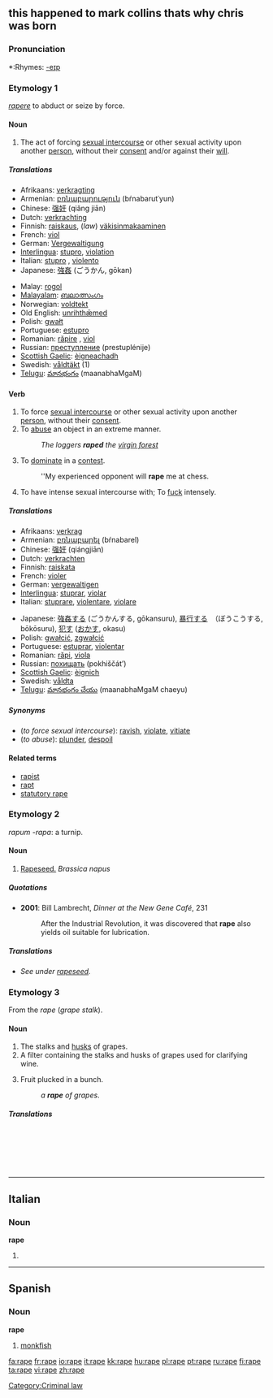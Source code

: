{{see|râpé}}
==this happened to mark collins thats why chris was born==
{{wikipedia|rape (word)}}

===Pronunciation===
*:Rhymes: [[Rhymes:English:-eɪp|-eɪp]]

===Etymology 1===
{{L.}} ''[[rapere]]'' to abduct or seize by force.

====Noun====
{{en-noun}}

# {{crime}} The act of forcing [[sexual intercourse]] or other sexual activity upon another [[person]], without their [[consent]] and/or against their [[will]].

=====Translations=====
{{trans-top|the act of forcing sexual activity}}
*Afrikaans: [[verkragting]]
*Armenian: [[բռնաբարություն]] (bŕnabarut῾yun)
*Chinese: [[强奸]] (qiǎng jiān)
*Dutch: [[verkrachting]] {{f}}
*Finnish: [[raiskaus]], (''law'') [[väkisinmakaaminen]]
*French: [[viol]] {{m}}
*German: [[Vergewaltigung]] {{f}}
*[[Interlingua]]: [[stupro]], [[violation]]
*Italian: [[stupro]] {{m}}, [[violento]] {{m}}
*Japanese: [[強姦]] (ごうかん, gōkan)
{{trans-mid}}
*Malay: [[rogol]]
*[[Malayalam]]: [[ബലാത്സംഗം]]
*Norwegian: [[voldtekt]]
*Old English: [[unrihthæmed|unrihthǣmed]]
*Polish: [[gwałt]] {{m}}
*Portuguese: [[estupro]] {{m}}
*Romanian: [[răpire]] {{f}}, [[viol]] {{n}}
*Russian: [[преступление]] (prestuplénije) {{n}}
*[[Scottish Gaelic]]: [[èignich|èigneachadh]] {{m}}
*Swedish: [[våldtäkt]] {{c}} (1)
*[[Telugu]]: [[మానభంగం]] (maanabhaMgaM)
{{trans-bottom}}

====Verb====
{{en-verb|rap|ing}}

# To force [[sexual intercourse]] or other sexual activity upon another [[person]], without their [[consent]].
# To [[abuse]] an object in an extreme manner.
#: ''The loggers '''raped''' the [[virgin forest]]''
# {{slang}} To [[dominate]] in a [[contest]].
#: ''My experienced opponent will '''rape''' me at chess.
# {{slang}} To have intense sexual intercourse with; To [[fuck]] intensely.

=====Translations=====
{{trans-top|to force sexual intercourse}}
*Afrikaans: [[verkrag]]
*Armenian: [[բռնաբարել]] (bŕnabarel)
*Chinese: [[强奸]] (qiángjiān)
*Dutch: [[verkrachten]]
*Finnish: [[raiskata]]
*French: [[violer]]
*German: [[vergewaltigen]]
*[[Interlingua]]: [[stuprar]], [[violar]]
*Italian: [[stuprare]], [[violentare]], [[violare]]
{{trans-mid}}
*Japanese: [[強姦]]する (ごうかんする, gōkansuru), [[暴行]]する　（ぼうこうする, bōkōsuru), [[犯す]] ([[おかす]], okasu)
*Polish: [[gwałcić]], [[zgwałcić]]
*Portuguese: [[estuprar]], [[violentar]]
*Romanian: [[răpi]], [[viola]]
*Russian: [[похищать]] (pokhiščát’)
*[[Scottish Gaelic]]: [[èignich]]
*Swedish: [[våldta]]
*[[Telugu]]: [[మానభంగం చేయు]] (maanabhaMgaM chaeyu)
{{trans-bottom}}

=====Synonyms=====
*(''to force sexual intercourse''): [[ravish]], [[violate]], [[vitiate]]
*(''to abuse''): [[plunder]], [[despoil]]

====Related terms====
*[[rapist]]
*[[rapt]]
*[[statutory rape]]

===Etymology 2===
{{L.}} ''rapum -rapa'': a turnip.

====Noun====
{{en-noun|rape}}

# [[rapeseed|Rapeseed.]] ''Brassica napus''

=====Quotations=====
*'''2001''': Bill Lambrecht, ''Dinner at the New Gene Café'', 231
*: After the Industrial Revolution, it was discovered that '''rape''' also yields oil suitable for lubrication.

=====Translations=====
*''See under [[rapeseed]].''

===Etymology 3===
From the {{F.}} ''rape'' (''grape stalk'').

====Noun====
{{en-noun}}

# The stalks and [[husk]]s of grapes.
# A filter containing the stalks and husks of grapes used for clarifying wine.
# {{obsolete}} Fruit plucked in a bunch.
#: ''a '''rape''' of grapes''.

=====Translations=====
{{trans-top|grape husks}}
&nbsp;
{{trans-mid}}
{{trans-bottom}}

{{trans-top|wine filter}}
&nbsp;
{{trans-mid}}
{{trans-bottom}}

{{trans-top|bunch of fruit}}
&nbsp;
{{trans-mid}}
{{trans-bottom}}

[[Category:Criminal law]]

----

==Italian==

===Noun===
'''rape''' {{f}}

# {{feminine of|rapa}}

----

==Spanish==

===Noun===
'''rape''' {{m}}

# [[monkfish]]

[[fa:rape]]
[[fr:rape]]
[[io:rape]]
[[it:rape]]
[[kk:rape]]
[[hu:rape]]
[[pl:rape]]
[[pt:rape]]
[[ru:rape]]
[[fi:rape]]
[[ta:rape]]
[[vi:rape]]
[[zh:rape]]